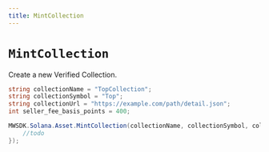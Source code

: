 ```yaml
---
title: MintCollection
---
```


# `MintCollection`

Create a new Verified Collection.

```csharp
string collectionName = "TopCollection";
string collectionSymbol = "Top";
string collectionUrl = "https://example.com/path/detail.json";
int seller_fee_basis_points = 400;

MWSDK.Solana.Asset.MintCollection(collectionName, collectionSymbol, collectionUrl, seller_fee_basis_points, null, null, (res) => {
    //todo
});
```